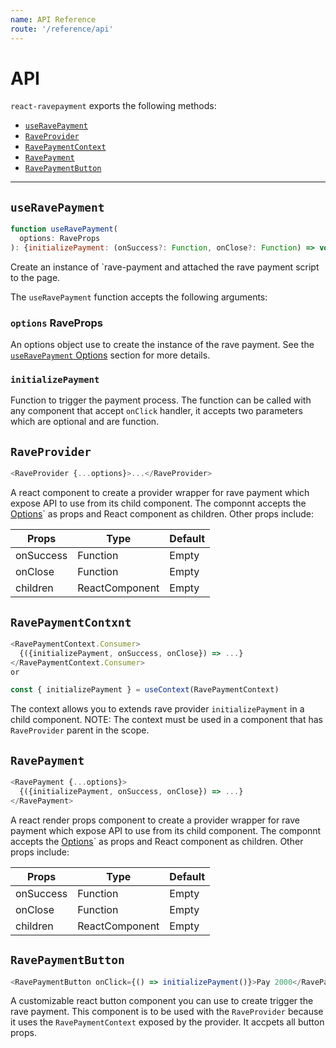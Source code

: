 ```yaml
---
name: API Reference
route: '/reference/api'
---
```


# API

`react-ravepayment` exports the following methods:

- [`useRavePayment`](/reference/api#useRavePayment)
- [`RaveProvider`](/reference/api#RaveProvider)
- [`RavePaymentContext`](/reference/api#RavePaymentContext)
- [`RavePayment`](/reference/api#RavePayment)
- [`RavePaymentButton`](/reference/api#RavePaymentButton)

---

## `useRavePayment`

```js
function useRavePayment(
  options: RaveProps
): {initializePayment: (onSuccess?: Function, onClose?: Function) => void}
```

Create an instance of `rave-payment and attached the rave payment script to the page.

The `useRavePayment` function accepts the following arguments:

### `options` RaveProps

An options object use to create the instance of the rave payment. See the
[`useRavePayment` Options](/parameters#options) section for more details.

### `initializePayment`

Function to trigger the payment process. The function can be called with any component that accept `onClick` handler, it accepts two parameters which are optional and are function.

## `RaveProvider`

```js
<RaveProvider {...options}>...</RaveProvider>
```

A react component to create a provider wrapper for rave payment which expose API to use from its child component. The componnt accepts the [Options](/parameters#options)` as props and React component as children. Other props include:

| Props     | Type           | Default |
| --------- | -------------- | ------- |
| onSuccess | Function       | Empty   |
| onClose   | Function       | Empty   |
| children  | ReactComponent | Empty   |

## `RavePaymentContxnt`

```js
<RavePaymentContext.Consumer>
  {({initializePayment, onSuccess, onClose}) => ...}
</RavePaymentContext.Consumer>
or

const { initializePayment } = useContext(RavePaymentContext)
```

The context allows you to extends rave provider `initializePayment` in a child component. NOTE: The context must be used in a component that has `RaveProvider` parent in the scope.

## `RavePayment`

```js
<RavePayment {...options}>
  {({initializePayment, onSuccess, onClose}) => ...}
</RavePayment>
```

A react render props component to create a provider wrapper for rave payment which expose API to use from its child component. The componnt accepts the [Options](/parameters#options)` as props and React component as children. Other props include:

| Props     | Type           | Default |
| --------- | -------------- | ------- |
| onSuccess | Function       | Empty   |
| onClose   | Function       | Empty   |
| children  | ReactComponent | Empty   |

## `RavePaymentButton`

```js
<RavePaymentButton onClick={() => initializePayment()}>Pay 2000</RavePaymentButton>
```

A customizable react button component you can use to create trigger the rave payment. This component is to be used with the `RaveProvider` because it uses the `RavePaymentContext` exposed by the provider. It accpets all button props.
